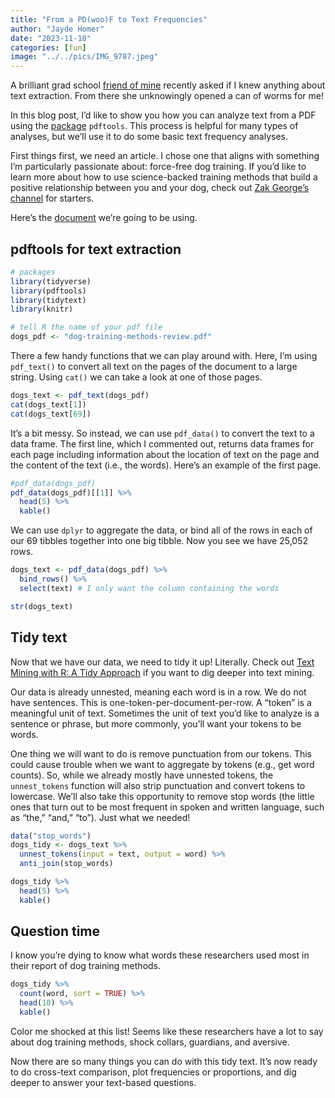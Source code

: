 ```yaml
---
title: "From a PD(woo)F to Text Frequencies"
author: "Jayde Homer"
date: "2023-11-10"
categories: [fun]
image: "../../pics/IMG_9787.jpeg"
---
```



A brilliant grad school [friend of mine](https://www.amanda-j-wright.com/) recently asked if I knew anything about text extraction. From there she unknowingly opened a can of worms for me! 

In this blog post, I'd like to show you how you can analyze text from a PDF using the [package](https://cran.r-project.org/web/packages/pdftools/index.html) `pdftools`. This process is helpful for many types of analyses, but we'll use it to do some basic text frequency analyses. 

First things first, we need an article. I chose one that aligns with something I'm particularly passionate about: force-free dog training. If you'd like to learn more about how to use science-backed training methods that build a positive relationship between you and your dog, check out [Zak George's channel](https://www.youtube.com/channel/UCZzFRKsgVMhGTxffpzgTJlQ) for starters. 

Here's the [document](https://animalkind.ca/wp-content/uploads/dog-training-methods-review.pdf) we're going to be using.

## pdftools for text extraction

```r
# packages
library(tidyverse)
library(pdftools)
library(tidytext)
library(knitr)

# tell R the name of your pdf file
dogs_pdf <- "dog-training-methods-review.pdf"
```
There a few handy functions that we can play around with. Here, I'm using `pdf_text()` to convert all text on the pages of the document to a large string. Using `cat()` we can take a look at one of those pages. 

```r
dogs_text <- pdf_text(dogs_pdf)
cat(dogs_text[1])
cat(dogs_text[69])
```

It's a bit messy. So instead, we can use `pdf_data()` to convert the text to a data frame. The first line, which I commented out, returns data frames for each page including information about the location of text on the page and the content of the text (i.e., the words). Here's an example of the first page. 

```r
#pdf_data(dogs_pdf)
pdf_data(dogs_pdf)[[1]] %>% 
  head(5) %>% 
  kable()
```

We can use `dplyr` to aggregate the data, or bind all of the rows in each of our 69 tibbles together into one big tibble. Now you see we have 25,052 rows. 

```r
dogs_text <- pdf_data(dogs_pdf) %>% 
  bind_rows() %>% 
  select(text) # I only want the column containing the words

str(dogs_text)
```
## Tidy text

Now that we have our data, we need to tidy it up! Literally. Check out [Text Mining with R: A Tidy Approach](https://www.tidytextmining.com/tidytext) if you want to dig deeper into text mining. 

Our data is already unnested, meaning each word is in a row. We do not have sentences. This is one-token-per-document-per-row. A "token" is a meaningful unit of text. Sometimes the unit of text you'd like to analyze is a sentence or phrase, but more commonly, you'll want your tokens to be words. 

One thing we will want to do is remove punctuation from our tokens. This could cause trouble when we want to aggregate by tokens (e.g., get word counts). So, while we already mostly have unnested tokens, the `unnest_tokens` function will also strip punctuation and convert tokens to lowercase. We'll also take this opportunity to remove stop words (the little ones that turn out to be most frequent in spoken and written language, such as "the," "and," "to"). Just what we needed!

```r
data("stop_words")
dogs_tidy <- dogs_text %>% 
  unnest_tokens(input = text, output = word) %>% 
  anti_join(stop_words)

dogs_tidy %>% 
  head(5) %>% 
  kable()
```

## Question time

I know you're dying to know what words these researchers used most in their report of dog training methods. 

```r
dogs_tidy %>% 
  count(word, sort = TRUE) %>% 
  head(10) %>% 
  kable()
```

Color me shocked at this list! Seems like these researchers have a lot to say about dog training methods, shock collars, guardians, and aversive. 

Now there are so many things you can do with this tidy text. It's now ready to do cross-text comparison, plot frequencies or proportions, and dig deeper to answer your text-based questions. 



